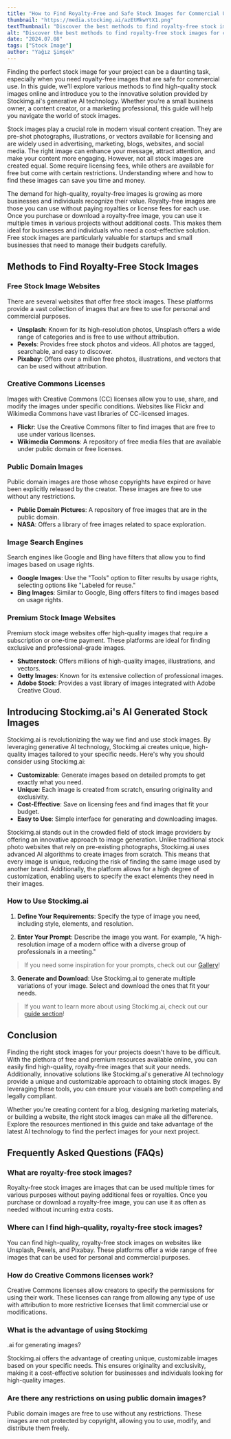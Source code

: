 ```yaml
---
title: "How to Find Royalty-Free and Safe Stock Images for Commercial Use"
thumbnail: "https://media.stockimg.ai/azEtMkwYtX1.png"
textThumbnail: "Discover the best methods to find royalty-free stock images for commercial use and learn about the innovative generative AI technology of Stockimg.ai. Ensure your visual content stands out with unique, high-quality images tailored to your specific needs."
alt: "Discover the best methods to find royalty-free stock images for commercial use and learn about the innovative generative AI technology of Stockimg.ai. Ensure your visual content stands out with unique, high-quality images tailored to your specific needs."
date: "2024.07.08"
tags: ["Stock Image"]
author: "Yağız Şimşek"
---
```


<CustomImage
    src="https://media.stockimg.ai/azEtMkwYtX1.png"
    alt="Stockimg.ai stock image example"
/>

Finding the perfect stock image for your project can be a daunting task, especially when you need royalty-free images that are safe for commercial use. In this guide, we'll explore various methods to find high-quality stock images online and introduce you to the innovative solution provided by Stockimg.ai's generative AI technology. Whether you're a small business owner, a content creator, or a marketing professional, this guide will help you navigate the world of stock images.

Stock images play a crucial role in modern visual content creation. They are pre-shot photographs, illustrations, or vectors available for licensing and are widely used in advertising, marketing, blogs, websites, and social media. The right image can enhance your message, attract attention, and make your content more engaging. However, not all stock images are created equal. Some require licensing fees, while others are available for free but come with certain restrictions. Understanding where and how to find these images can save you time and money.

The demand for high-quality, royalty-free images is growing as more businesses and individuals recognize their value. Royalty-free images are those you can use without paying royalties or license fees for each use. Once you purchase or download a royalty-free image, you can use it multiple times in various projects without additional costs. This makes them ideal for businesses and individuals who need a cost-effective solution. Free stock images are particularly valuable for startups and small businesses that need to manage their budgets carefully.

## Methods to Find Royalty-Free Stock Images

### Free Stock Image Websites

<CustomImage
    src="https://media.stockimg.ai/image/DjwFrDgL5E5.png"
    alt="Stockimg.ai stock image example"
/>

There are several websites that offer free stock images. These platforms provide a vast collection of images that are free to use for personal and commercial purposes.

- **Unsplash**: Known for its high-resolution photos, Unsplash offers a wide range of categories and is free to use without attribution.
- **Pexels**: Provides free stock photos and videos. All photos are tagged, searchable, and easy to discover.
- **Pixabay**: Offers over a million free photos, illustrations, and vectors that can be used without attribution.

### Creative Commons Licenses

<CustomImage
    src="https://media.stockimg.ai/image/G3CHrxR6__90.png"
    alt="Stockimg.ai stock image example"
/>

Images with Creative Commons (CC) licenses allow you to use, share, and modify the images under specific conditions. Websites like Flickr and Wikimedia Commons have vast libraries of CC-licensed images.

- **Flickr**: Use the Creative Commons filter to find images that are free to use under various licenses.
- **Wikimedia Commons**: A repository of free media files that are available under public domain or free licenses.

### Public Domain Images

<CustomImage
    src="https://media.stockimg.ai/image/Yibl3J1_6t1J.png"
    alt="Stockimg.ai stock image example"
/>

Public domain images are those whose copyrights have expired or have been explicitly released by the creator. These images are free to use without any restrictions.

- **Public Domain Pictures**: A repository of free images that are in the public domain.
- **NASA**: Offers a library of free images related to space exploration.

### Image Search Engines

<CustomImage
    src="https://media.stockimg.ai/image/RvKBcWIrNpb1.png"
    alt="multi-search"
/>

Search engines like Google and Bing have filters that allow you to find images based on usage rights.

- **Google Images**: Use the "Tools" option to filter results by usage rights, selecting options like "Labeled for reuse."
- **Bing Images**: Similar to Google, Bing offers filters to find images based on usage rights.

### Premium Stock Image Websites

<CustomImage
    src="https://media.stockimg.ai/image/fo9PvS0dWC4T.png"
    alt="Gin with ice and lime slice"
/>

Premium stock image websites offer high-quality images that require a subscription or one-time payment. These platforms are ideal for finding exclusive and professional-grade images.

- **Shutterstock**: Offers millions of high-quality images, illustrations, and vectors.
- **Getty Images**: Known for its extensive collection of professional images.
- **Adobe Stock**: Provides a vast library of images integrated with Adobe Creative Cloud.

## Introducing Stockimg.ai's AI Generated Stock Images

<CustomImage
    src="https://media.stockimg.ai/falsupreme-temp/Image-1719615725492-3640723369.jpg"
    alt="Fashion woman wearing retro 50s clothing. Summer travel vacation concept."
/>

Stockimg.ai is revolutionizing the way we find and use stock images. By leveraging generative AI technology, Stockimg.ai creates unique, high-quality images tailored to your specific needs. Here's why you should consider using Stockimg.ai:

- **Customizable**: Generate images based on detailed prompts to get exactly what you need.
- **Unique**: Each image is created from scratch, ensuring originality and exclusivity.
- **Cost-Effective**: Save on licensing fees and find images that fit your budget.
- **Easy to Use**: Simple interface for generating and downloading images.

Stockimg.ai stands out in the crowded field of stock image providers by offering an innovative approach to image generation. Unlike traditional stock photo websites that rely on pre-existing photographs, Stockimg.ai uses advanced AI algorithms to create images from scratch. This means that every image is unique, reducing the risk of finding the same image used by another brand. Additionally, the platform allows for a high degree of customization, enabling users to specify the exact elements they need in their images.

### How to Use Stockimg.ai

1. **Define Your Requirements**: Specify the type of image you need, including style, elements, and resolution.

2. **Enter Your Prompt**: Describe the image you want. For example, "A high-resolution image of a modern office with a diverse group of professionals in a meeting."

> If you need some inspiration for your prompts, check out our [Gallery](https://stockimg.ai/gallery)!

3. **Generate and Download**: Use Stockimg.ai to generate multiple variations of your image. Select and download the ones that fit your needs.

> If you want to learn more about using Stockimg.ai, check out our [guide section](https://stockimg.ai/blog/guide)!

## Conclusion

Finding the right stock images for your projects doesn't have to be difficult. With the plethora of free and premium resources available online, you can easily find high-quality, royalty-free images that suit your needs. Additionally, innovative solutions like Stockimg.ai's generative AI technology provide a unique and customizable approach to obtaining stock images. By leveraging these tools, you can ensure your visuals are both compelling and legally compliant.

Whether you're creating content for a blog, designing marketing materials, or building a website, the right stock images can make all the difference. Explore the resources mentioned in this guide and take advantage of the latest AI technology to find the perfect images for your next project.

## Frequently Asked Questions (FAQs)

### What are royalty-free stock images?

Royalty-free stock images are images that can be used multiple times for various purposes without paying additional fees or royalties. Once you purchase or download a royalty-free image, you can use it as often as needed without incurring extra costs.

### Where can I find high-quality, royalty-free stock images?

You can find high-quality, royalty-free stock images on websites like Unsplash, Pexels, and Pixabay. These platforms offer a wide range of free images that can be used for personal and commercial purposes.

### How do Creative Commons licenses work?

Creative Commons licenses allow creators to specify the permissions for using their work. These licenses can range from allowing any type of use with attribution to more restrictive licenses that limit commercial use or modifications.

### What is the advantage of using Stockimg

.ai for generating images?

Stockimg.ai offers the advantage of creating unique, customizable images based on your specific needs. This ensures originality and exclusivity, making it a cost-effective solution for businesses and individuals looking for high-quality images.

### Are there any restrictions on using public domain images?

Public domain images are free to use without any restrictions. These images are not protected by copyright, allowing you to use, modify, and distribute them freely.